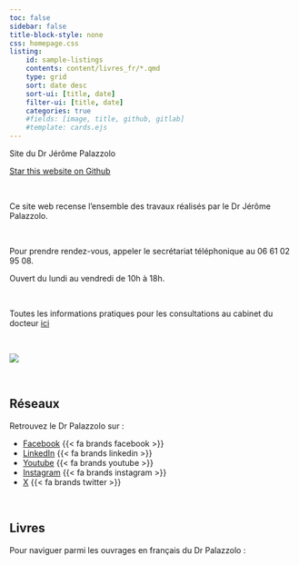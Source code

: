 ```yaml
---
toc: false
sidebar: false
title-block-style: none
css: homepage.css
listing:
    id: sample-listings
    contents: content/livres_fr/*.qmd
    type: grid
    sort: date desc
    sort-ui: [title, date]
    filter-ui: [title, date]
    categories: true
    #fields: [image, title, github, gitlab]
    #template: cards.ejs
---
```


::: {#hero-banner .column-screen}

:::: {.grid .column-page}

::::: {.headline .g-col-lg-6 .g-col-12 .g-col-md-12}

:::::: h1
Site du Dr Jérôme Palazzolo
::::::

```{=html}
<a class="github-button" href="https://github.com/antoine-palazz/site-dr-palazzolo" data-icon="octicon-star" data-size="large" data-show-count="true" aria-label="Star this website on Github">Star this website on Github</a><script async defer src="https://buttons.github.io/buttons.js"></script>
```

<br>

Ce site web recense l'ensemble des travaux réalisés par le Dr Jérôme Palazzolo.

<br>

Pour prendre rendez-vous, appeler le secrétariat téléphonique au 06 61 02 95 08.

Ouvert du lundi au vendredi de 10h à 18h.

<br>

Toutes les informations pratiques pour les consultations au cabinet du docteur [ici](a-completer.com)

<br>

:::::

::::: {.g-col-lg-6 .g-col-12 .g-col-md-12}
![](img/photo_profil.jpg)
:::::

::::

:::

<br>

## Réseaux

Retrouvez le Dr Palazzolo sur :

- [Facebook](https://www.facebook.com/DrPalazzolo/)  {{< fa brands facebook >}}
- [LinkedIn](https://www.linkedin.com/in/jerome-palazzolo/)  {{< fa brands linkedin >}}
- [Youtube](https://www.youtube.com/channel/UCMF4Vhgt6gOYQaiE2jlKoHw)  {{< fa brands youtube >}}
- [Instagram](https://www.instagram.com/palazz06/?)  {{< fa brands instagram >}}
- [X](https://twitter.com/palazz06)  {{< fa brands twitter >}}

<br>

## Livres {.unnumbered}

Pour naviguer parmi les ouvrages en français du Dr Palazzolo :

::: {#sample-listings}
:::
